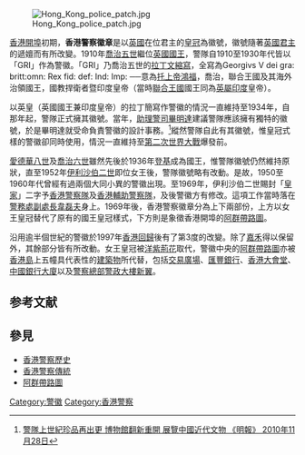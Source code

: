 {{Pathnav|香港警務處|香港警察歷史|frame=2}}

[[File:Hong_Kong_police_patch.jpg|thumb]]
<!-- 注释出：[[File:Hong_Kong_Police_Force.svg|thumb]] -->

[[香港開埠|香港開埠]]初期，'''香港警察徽章'''是以[[英國|英國]]在位君主的[[皇冠|皇冠]]為徽號，徽號隨著[[英國君主|英國君主]]的遞嬗而有所改變。1910年[[喬治五世|喬治五世]]繼位[[英國國王|英國國王]]，警隊自1910至1930年代皆以「GRI」作為警徽。「GRI」乃喬治五世的[[拉丁文|拉丁文]][[縮寫|縮寫]]，全寫為Georgivs V dei gra: britt:omn: Rex fid: def: Ind: Imp: ──意為[[托上帝鴻福|托上帝鴻福]]，喬治，聯合王國及其海外治領國王，國教捍衛者暨印度皇帝（當時[[聯合王國|聯合王國]]國王同為[[英屬印度|英屬印度]]皇帝）。

以英皇（英國國王兼印度皇帝）的拉丁簡寫作警徽的情況一直維持至1934年，自那年起，警隊正式擁其徽號。當年，[[助理警司|助理警司]][[畢明達|畢明達]]建議警隊應該擁有獨特的徽號，於是畢明達就受命負責警徽的設計事務。<ref>[http://hk.news.yahoo.com/article/101127/4/lhek.html 警隊上世紀珍品再出更 博物館翻新重開 展覽中國近代文物 《明報》 2010年11月28日]</ref>縱然警隊自此有其徽號，惟皇冠式樣的警徽卻同時使用，情況一直維持至[[第二次世界大戰|第二次世界大戰]]爆發前。

[[愛德華八世|愛德華八世]]及[[喬治六世|喬治六世]]雖然先後於1936年[[登基|登基]]成為國王，惟警隊徽號仍然維持原狀，直至1952年[[伊利沙伯二世|伊利沙伯二世]]即位女王後，警隊徽號略有改動。是故，1950至1960年代曾經有過兩個大同小異的警徽出現。至1969年，伊利沙伯二世賜封「[[皇家|皇家]]」二字予[[香港警察隊|香港警察隊]]及[[香港輔助警察隊|香港輔助警察隊]]，及後警徽方有修改。這項工作當時落在[[警務處副處長|警務處副處長]][[韋磊夫|韋磊夫]]身上。1969年後，香港警察徽章分為上下兩部份，上方以女王皇冠替代了原有的國王皇冠樣式，下方則是象徵香港開埠的[[阿群帶路圖|阿群帶路圖]]。

沿用逾半個世紀的警徽於1997年[[香港回歸|香港回歸]]後有了第3度的改變。除了[[嘉禾|嘉禾]]得以保留外，其餘部分皆有所改動。女王皇冠被[[洋紫荊花|洋紫荊花]]取代，警徽中央的[[阿群帶路圖|阿群帶路圖]]亦被[[香港島|香港島]]上五幢具代表性的[[建築物|建築物]]所代替，包括[[交易廣場|交易廣場]]、[[滙豐總行大廈|匯豐銀行]]、[[香港大會堂|香港大會堂]]、[[中銀大廈_(香港)|中國銀行大廈]]以及[[香港警察總部|警察總部警政大樓新翼]]。

== 参考文献 ==
{{Reflist}}

== 參見 ==
*[[香港警察歷史|香港警察歷史]]
*[[香港警察傳統|香港警察傳統]]
*[[阿群帶路圖|阿群帶路圖]]

[[Category:警徽|Category:警徽]]
[[Category:香港警察|Category:香港警察]]